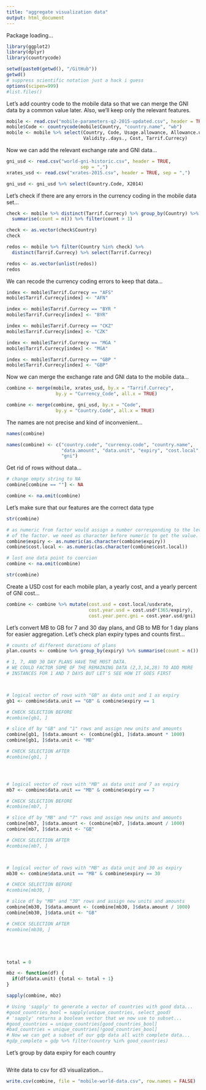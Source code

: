 ```yaml
---
title: "aggregate visualization data"
output: html_document
---
```




Package loading...
```r
library(ggplot2)
library(dplyr)
library(countrycode)
```



```r
setwd(paste0(getwd(), "/GitHub"))
getwd()
# suppress scientific notation just a hack i guess
options(scipen=999)
#list.files()
```



Let's add country code to the mobile data so that we can merge the GNI data by a common value later. Also, we'll keep only the relevant features.
```r
mobile <- read.csv("mobile-parameters-q2-2015-updated.csv", header = TRUE, sep = ",")
mobile$Code <- countrycode(mobile$Country, "country.name", "wb")
mobile <- mobile %>% select(Country, Code, Usage.allowance, Allowance.units,
                            Validity..days., Cost, Tarrif.Currecy)
```



Now we can add the relevant exchange rate and GNI data...
```r
gni_usd <- read.csv("world-gni-historic.csv", header = TRUE,
                           sep = ",")
xrates_usd <- read.csv("xrates-2015.csv", header = TRUE, sep = ",")

gni_usd <- gni_usd %>% select(Country.Code, X2014)
```



Let's check if there are any errors in the currency coding in the mobile data set...
```r
check <- mobile %>% distinct(Tarrif.Currecy) %>% group_by(Country) %>%
  summarise(count = n()) %>% filter(count > 1)

check <- as.vector(check$Country)
check

redos <- mobile %>% filter(Country %in% check) %>%
  distinct(Tarrif.Currecy) %>% select(Tarrif.Currecy)

redos <- as.vector(unlist(redos))
redos
```



We can recode the currency coding errors to keep that data...
```r
index <- mobile$Tarrif.Currecy == "AFS"
mobile$Tarrif.Currecy[index] <- "AFN"

index <- mobile$Tarrif.Currecy == "BYR "
mobile$Tarrif.Currecy[index] <- "BYR"

index <- mobile$Tarrif.Currecy == "CKZ"
mobile$Tarrif.Currecy[index] <- "CZK"

index <- mobile$Tarrif.Currecy == "MGA "
mobile$Tarrif.Currecy[index] <- "MGA"

index <- mobile$Tarrif.Currecy == "GBP "
mobile$Tarrif.Currecy[index] <- "GBP"
```



Now we can merge the exchange rate and GNI data to the mobile data...
```r
combine <- merge(mobile, xrates_usd, by.x = "Tarrif.Currecy",
                  by.y = "Currency_Code", all.x = TRUE)

combine <- merge(combine, gni_usd, by.x = "Code",
                  by.y = "Country.Code", all.x = TRUE)
```



The names are not precise and kind of inconvenient...
```r
names(combine)

names(combine) <- c("country.code", "currency.code", "country.name",
                    "data.amount", "data.unit", "expiry", "cost.local", "usdxrate",
                    "gni")
```



Get rid of rows without data...
```r
# change empty string to NA
combine[combine == ""] <- NA

combine <- na.omit(combine)
```



Let's make sure that our features are the correct data type
```r
str(combine)

# as numeric from factor would assign a number corresponding to the level
# of the factor. we need as character before numeric to get the value.
combine$expiry <- as.numeric(as.character(combine$expiry))
combine$cost.local <- as.numeric(as.character(combine$cost.local))

# lost one data point to coercion
combine <- na.omit(combine)

str(combine)
```



Create a USD cost for each mobile plan, a yearly cost, and a yearly percent of GNI cost...
```r
combine <- combine %>% mutate(cost.usd = cost.local/usdxrate, 
                              cost.year.usd = cost.usd*(365/expiry),
                              cost.year.perc.gni = cost.year.usd/gni)

```



Let's convert MB to GB for 7 and 30 day plans, and GB to MB for 1 day plans for easier aggregation.  Let's check plan expiry types and counts first...
```r
# counts of different durations of plans
plan.counts <- combine %>% group_by(expiry) %>% summarise(count = n())

# 1, 7, AND 30 DAY PLANS HAVE THE MOST DATA.
# WE COULD FACTOR SOME OF THE REMAINING DATA (2,3,14,28) TO ADD MORE
# INSTANCES FOR 1 AND 7 DAYS BUT LET'S SEE HOW IT GOES FIRST



# logical vector of rows with "GB" as data unit and 1 as expiry
gb1 <- combine$data.unit == "GB" & combine$expiry == 1

# CHECK SELECTION BEFORE
#combine[gb1, ]

# slice df by "GB" and "1" rows and assign new units and amounts
combine[gb1, ]$data.amount <- (combine[gb1, ]$data.amount * 1000)
combine[gb1, ]$data.unit <- "MB"

# CHECK SELECTION AFTER
#combine[gb1, ]




# logical vector of rows with "MB" as data unit and 7 as expiry
mb7 <- combine$data.unit == "MB" & combine$expiry == 7

# CHECK SELECTION BEFORE
#combine[mb7, ]

# slice df by "MB" and "7" rows and assign new units and amounts
combine[mb7, ]$data.amount <- (combine[mb7, ]$data.amount / 1000)
combine[mb7, ]$data.unit <- "GB"

# CHECK SELECTION AFTER
#combine[mb7, ]



# logical vector of rows with "MB" as data unit and 30 as expiry
mb30 <- combine$data.unit == "MB" & combine$expiry == 30

# CHECK SELECTION BEFORE
#combine[mb30, ]

# slice df by "MB" and "30" rows and assign new units and amounts
combine[mb30, ]$data.amount <- (combine[mb30, ]$data.amount / 1000)
combine[mb30, ]$data.unit <- "GB"

# CHECK SELECTION AFTER
#combine[mb30, ]





total = 0

mbz <- function(df) {
  if(df$data.unit) {total <- total + 1}
}

sapply(combine, mbz)

# Using 'sapply' to generate a vector of countries with good data...
#good_countries_bool = sapply(unique_countries, select_good)
# 'sapply' returns a boolean vector that we now use to subset...
#good_countries = unique_countries[good_countries_bool]
#bad_countries = unique_countries[!good_countries_bool]
# Now we can get a subset of our gdp data all with complete data...
#gdp_complete = gdp %>% filter(country %in% good_countries)


```



Let's group by data expiry for each country
```r

```



Write data to csv for d3 visualization...
```r
write.csv(combine, file = "mobile-world-data.csv", row.names = FALSE)
```
